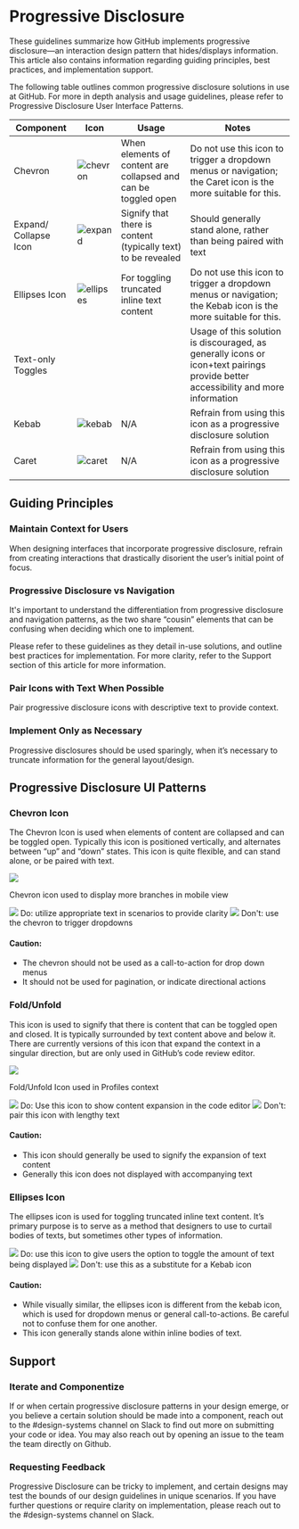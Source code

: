 



# Progressive Disclosure

These guidelines summarize how GitHub implements progressive disclosure—an interaction design pattern that hides/displays information. This article also contains information regarding guiding principles, best practices, and implementation support.

The following table outlines common progressive disclosure solutions in use at GitHub. For more in depth analysis and usage guidelines, please refer to Progressive Disclosure User Interface Patterns.

| Component | Icon | Usage | Notes |
| --- | --- | --- | --- |
| Chevron | ![chevron](https://user-images.githubusercontent.com/24916540/52089727-1ae9d480-2564-11e9-8291-1ee9d3225427.png) | When elements of content are collapsed and can be toggled open | Do not use this icon to trigger a dropdown menus or navigation; the Caret icon is the more suitable for this. | 
Expand/ Collapse Icon | ![expand](https://user-images.githubusercontent.com/24916540/52089724-1a513e00-2564-11e9-84f8-eba077f6abfc.png) | Signify that there is content (typically text) to be revealed | Should generally stand alone, rather than being paired with text | 
Ellipses Icon | ![ellipses](https://user-images.githubusercontent.com/24916540/52089725-1ae9d480-2564-11e9-8d29-1dc28740924a.png) | For toggling truncated inline text content | Do not use this icon to trigger a dropdown menus or navigation; the Kebab icon is the more suitable for this. | 
Text-only Toggles | | | Usage of this solution is discouraged, as generally icons or icon+text pairings provide better accessibility and more information |
Kebab | ![kebab](https://user-images.githubusercontent.com/24916540/52089726-1ae9d480-2564-11e9-984b-2d304cc0d46e.png) | N/A | Refrain from using this icon as a progressive disclosure solution |
Caret | ![caret](https://user-images.githubusercontent.com/24916540/52089723-1a513e00-2564-11e9-8179-420bba7922e7.png) | N/A | Refrain from using this icon as a progressive disclosure solution |


## Guiding Principles

### Maintain Context for Users
When designing interfaces that incorporate progressive disclosure, refrain from creating interactions that drastically disorient the user’s initial point of focus.

### Progressive Disclosure vs Navigation
It's important to understand the differentiation from progressive disclosure and navigation patterns, as the two share “cousin” elements that can be confusing when deciding which one to implement. 

Please refer to these guidelines as they detail in-use solutions, and outline best practices for implementation. For more clarity, refer to the Support section of this article for more information.

### Pair Icons with Text When Possible
Pair progressive disclosure icons with descriptive text to provide context.


### Implement Only as Necessary
Progressive disclosures should be used sparingly, when it’s necessary to truncate information for the general layout/design. 



## Progressive Disclosure UI Patterns

### Chevron Icon
The Chevron Icon is used when elements of content are collapsed and can be toggled open. Typically this icon is positioned vertically, and alternates between “up” and “down” states. This icon is quite flexible, and can stand alone, or be paired with text. 

<Text is='p' textAlign="center">
  <img src="https://user-images.githubusercontent.com/24916540/52079947-8a9f9580-254b-11e9-9e64-72a2a38f5ebd.png" />
  
  <p>Chevron icon used to display more branches in mobile view</p>
</Text>

<Flex>
  <Box width='100%' mr='2'>
    <BorderBox border='1px solid' borderColor='green.5' mb="2">
      <img src="https://user-images.githubusercontent.com/24916540/52088379-892c9800-2560-11e9-9296-7981780e1987.png"/>
    </BorderBox>
    <Text fontWeight='bold' color='green.5'>Do:</Text> utilize appropriate text in scenarios to provide clarity
   </Box>

 <Box width='100%' mr='2'>
    <BorderBox border='1px solid' borderColor='red.5' mb="2">
      <img src="https://user-images.githubusercontent.com/24916540/52088378-892c9800-2560-11e9-9e36-0e72599da28a.png"/>
    </BorderBox>
    <Text fontWeight='bold' color='red.5'>Don't:</Text> use the chevron to trigger dropdowns

  </Box>
</Flex>

#### Caution:
* The chevron should not be used as a call-to-action for drop down menus
* It should not be used for pagination, or indicate directional actions


### Fold/Unfold
This icon is used to signify that there is content that can be toggled open and closed. It is typically surrounded by text content above and below it. There are currently versions of this icon that expand the context in a singular direction, but are only used in GitHub’s code review editor.


<Text is='p' textAlign="center">
  <img src="https://user-images.githubusercontent.com/24916540/52089179-cdb93300-2562-11e9-846b-8f0b21b6b355.png" />
  <p>Fold/Unfold Icon used in Profiles context</p>
</Text>

<Flex>
  <Box width='100%' mr='2'>
    <BorderBox border='1px solid' borderColor='green.5' mb="2">
      <img src="https://user-images.githubusercontent.com/24916540/52090487-5b4a5200-2566-11e9-85ae-df25e1c5ecdc.png"/>
    </BorderBox>
    <Text fontWeight='bold' color='green.5'>Do:</Text> Use this icon to show content expansion in the code editor
   </Box>

 <Box width='100%' mr='2'>
    <BorderBox border='1px solid' borderColor='red.5' mb="2">
      <img src="https://user-images.githubusercontent.com/24916540/52090486-5b4a5200-2566-11e9-8f29-3c26f3787409.png"/>
    </BorderBox>
    <Text fontWeight='bold' color='red.5'>Don't:</Text>  pair this icon with lengthy text
  </Box>
</Flex>

#### Caution:
* This icon should generally be used to signify the expansion of text content
* Generally this icon does not displayed with accompanying text

### Ellipses Icon
The ellipses icon is used for toggling truncated inline text content. It’s primary purpose is to serve as a method that designers to use to curtail bodies of texts, but sometimes other types of information.

<Flex>
  <Box width='100%' mr='2'>
    <BorderBox border='1px solid' borderColor='green.5' mb="2">
      <img src="https://user-images.githubusercontent.com/24916540/52089514-8e3f1680-2563-11e9-9ca2-8b5f1c0f2a0b.png"/>
    </BorderBox>
    <Text fontWeight='bold' color='green.5'>Do:</Text> use this icon to give users the option to toggle the amount of text being displayed
   </Box>

 <Box width='100%' mr='2'>
    <BorderBox border='1px solid' borderColor='red.5' mb="2">
      <img src="https://user-images.githubusercontent.com/24916540/52089513-8e3f1680-2563-11e9-8d5d-e7db7815ab96.png "/>
    </BorderBox>
    <Text fontWeight='bold' color='red.5'>Don't:</Text> use this as a substitute for a Kebab icon
  </Box>
</Flex>

#### Caution:
* While visually similar, the ellipses icon is different from the kebab icon, which is used for dropdown menus or general call-to-actions. Be careful not to confuse them for one another. 
* This icon generally stands alone within inline bodies of text.

## Support

### Iterate and Componentize
If or when certain progressive disclosure patterns in your design emerge, or you believe a certain solution should be made into a component, reach out to the #design-systems channel on Slack to find out more on submitting your code or idea. You may also reach out by opening an issue to the team the team directly on Github.

### Requesting Feedback
Progressive Disclosure can be tricky to implement, and certain designs may test the bounds of our design guidelines in unique scenarios. If you have further questions or require clarity on implementation, please reach out to the  #design-systems channel on Slack.








